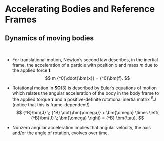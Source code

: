 # Accelerating Bodies and Reference Frames

## Dynamics of moving bodies {.smaller}

&nbsp;

* For translational motion, Newton's second law describes, in the inertial
frame, the acceleration of a particle with position $x$ and mass $m$ due to the 
applied force $\bm{f}$:
$$ m {^0}\ddot{\bm{x}} = {^0}\bm{f}. $$ 

* Rotational motion in $\bm{SO}(3)$ is described by Euler's equations of motion 
which relates the angular acceleration of the body in the body frame to the 
applied torque $\bm{\tau}$ and a positive-definite rotational inertia matrix 
${^B}\bm{J}$ (notice that this is frame-dependent!)
$$ {^B}\bm{J} \; {^B} \dot{\bm{\omega}} + \bm{\omega} \times \left( {^B}\bm{J}
\; \bm{\omega} \right) = {^B} \bm{\tau}. $$

* Nonzero angular acceleration implies that angular velocity, the axis and/or 
the angle of rotation, evolves over time.
